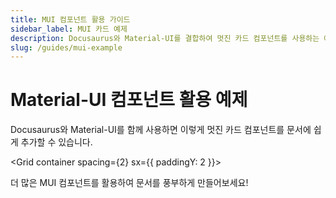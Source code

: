 ```yaml
---
title: MUI 컴포넌트 활용 가이드
sidebar_label: MUI 카드 예제
description: Docusaurus와 Material-UI를 결합하여 멋진 카드 컴포넌트를 사용하는 예제입니다.
slug: /guides/mui-example
---
```



# Material-UI 컴포넌트 활용 예제

Docusaurus와 Material-UI를 함께 사용하면 이렇게 멋진 카드 컴포넌트를 문서에 쉽게 추가할 수 있습니다.

<Grid container spacing={2} sx={{ paddingY: 2 }}>
  <Grid item xs={12} sm={6} md={4}>
    <MyStyledCard
      title="핵심 기능 소개"
      description="우리 프로젝트의 가장 중요한 핵심 기능을 소개합니다. 사용 방법을 자세히 알아보세요."
      imageUrl="https://via.placeholder.com/345x140.png?text=Core+Feature"
      link="../intro"
    />
  </Grid>
  <Grid item xs={12} sm={6} md={4}>
    <MyStyledCard
      title="최신 업데이트"
      description="최근 릴리즈된 v2.0의 새로운 기능들과 개선 사항들을 확인해보세요."
      imageUrl="https://via.placeholder.com/345x140.png?text=Latest+Update"
    />
  </Grid>
  <Grid item xs={12} sm={6} md={4}>
    <MyStyledCard
      title="튜토리얼 시작하기"
      description="단계별 튜토리얼을 따라하며 빠르게 프로젝트 사용법을 익힐 수 있습니다."
      imageUrl="https://via.placeholder.com/345x140.png?text=Tutorial"
    />
  </Grid>
</Grid>

더 많은 MUI 컴포넌트를 활용하여 문서를 풍부하게 만들어보세요!